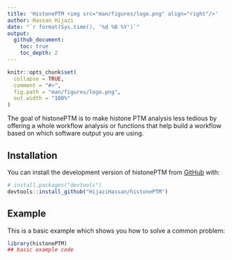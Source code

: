 ```yaml
---
title: 'HistonePTM <img src="man/figures/logo.png" align="right"/>'
author: Hassan Hijazi
date: "`r format(Sys.time(), '%d %B %Y')`"
output: 
  github_document:
    toc: true
    toc_depth: 2
---
```


<!-- README.md is generated from README.Rmd. Please edit that file -->




```r
knitr::opts_chunk$set(
  collapse = TRUE,
  comment = "#>",
  fig.path = "man/figures/logo.png",
  out.width = "100%"
)

```


<!-- badges: start -->

<!-- badges: end -->

The goal of histonePTM is to make histone PTM analysis less tedious by offering a whole workflow analysis or functions that help build a workflow based on which software output you are using.

## Installation

You can install the development version of histonePTM from [GitHub](https://github.com/) with:

``` r
# install.packages("devtools")
devtools::install_github("HijaziHassan/histonePTM")
```

## Example

This is a basic example which shows you how to solve a common problem:

```r
library(histonePTM)
## basic example code
```

